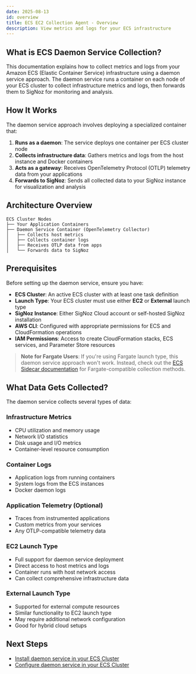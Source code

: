 ```yaml
---
date: 2025-08-13
id: overview
title: ECS EC2 Collection Agent - Overview
description: View metrics and logs for your ECS infrastructure
---
```


## What is ECS Daemon Service Collection?

This documentation explains how to collect metrics and logs from your Amazon ECS (Elastic Container Service) infrastructure using a daemon service approach. The daemon service runs a container on each node of your ECS cluster to collect infrastructure metrics and logs, then forwards them to SigNoz for monitoring and analysis.

## How It Works

The daemon service approach involves deploying a specialized container that:

1. **Runs as a daemon**: The service deploys one container per ECS cluster node
2. **Collects infrastructure data**: Gathers metrics and logs from the host instance and Docker containers
3. **Acts as a gateway**: Receives OpenTelemetry Protocol (OTLP) telemetry data from your applications
4. **Forwards to SigNoz**: Sends all collected data to your SigNoz instance for visualization and analysis

## Architecture Overview

```
ECS Cluster Nodes
├── Your Application Containers
├── Daemon Service Container (OpenTelemetry Collector)
│   ├── Collects host metrics
│   ├── Collects container logs  
│   ├── Receives OTLP data from apps
│   └── Forwards data to SigNoz
```

## Prerequisites

Before setting up the daemon service, ensure you have:

- **ECS Cluster**: An active ECS cluster with at least one task definition
- **Launch Type**: Your ECS cluster must use either **EC2** or **External** launch type
- **SigNoz Instance**: Either SigNoz Cloud account or self-hosted SigNoz installation
- **AWS CLI**: Configured with appropriate permissions for ECS and CloudFormation operations
- **IAM Permissions**: Access to create CloudFormation stacks, ECS services, and Parameter Store resources

> **Note for Fargate Users**: If you're using Fargate launch type, this daemon service approach won't work. Instead, check out the [ECS Sidecar documentation](https://signoz.io/docs/collection-agents/ecs/sidecar/overview) for Fargate-compatible collection methods.

## What Data Gets Collected?

The daemon service collects several types of data:

### Infrastructure Metrics
- CPU utilization and memory usage
- Network I/O statistics  
- Disk usage and I/O metrics
- Container-level resource consumption

### Container Logs
- Application logs from running containers
- System logs from the ECS instances
- Docker daemon logs

### Application Telemetry (Optional)
- Traces from instrumented applications
- Custom metrics from your services
- Any OTLP-compatible telemetry data


### EC2 Launch Type
- Full support for daemon service deployment
- Direct access to host metrics and logs
- Container runs with host network access
- Can collect comprehensive infrastructure data

### External Launch Type
- Supported for external compute resources
- Similar functionality to EC2 launch type
- May require additional network configuration
- Good for hybrid cloud setups

## Next Steps

- [Install daemon service in your ECS Cluster](/docs/collection-agents/ecs/ec2/install/)
- [Configure daemon service in your ECS Cluster](/docs/collection-agents/ecs/ec2/configure/)